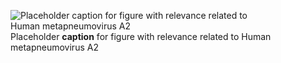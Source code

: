 ![Placeholder __caption__ for figure with relevance related to Human metapneumovirus A2](/img/placeholder.jpg)